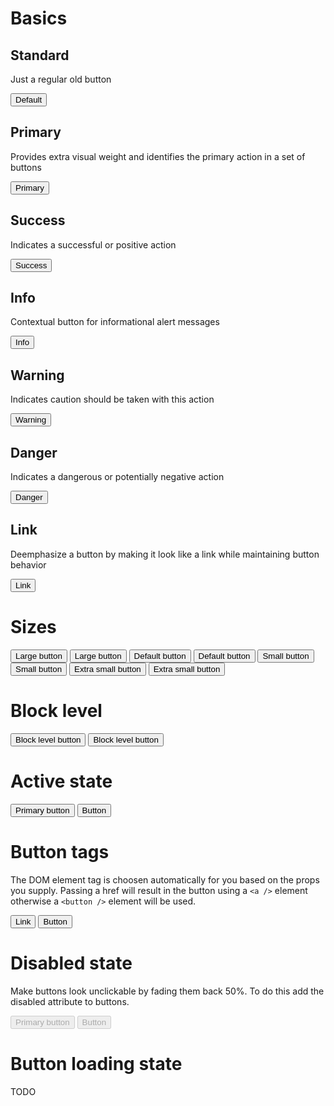 
# Basics

## Standard

Just a regular old button

<Button>Default</Button>

## Primary

Provides extra visual weight and identifies the primary action in a set of buttons

<Button bsStyle="primary">Primary</Button>

## Success

Indicates a successful or positive action

<Button bsStyle="success">Success</Button>

## Info

Contextual button for informational alert messages

<Button bsStyle="info">Info</Button>

## Warning

Indicates caution should be taken with this action

<Button bsStyle="warning">Warning</Button>

## Danger

Indicates a dangerous or potentially negative action

<Button bsStyle="danger">Danger</Button>

## Link

Deemphasize a button by making it look like a link while maintaining button behavior

<Button bsStyle="link">Link</Button>

# Sizes

<ButtonToolbar>
  <Button bsStyle="primary" bsSize="large">
    Large button
  </Button>
  <Button bsSize="large">Large button</Button>
</ButtonToolbar>
<ButtonToolbar>
  <Button bsStyle="primary">Default button</Button>
  <Button>Default button</Button>
</ButtonToolbar>
<ButtonToolbar>
  <Button bsStyle="primary" bsSize="small">
    Small button
  </Button>
  <Button bsSize="small">Small button</Button>
</ButtonToolbar>
<ButtonToolbar>
  <Button bsStyle="primary" bsSize="xsmall">
    Extra small button
  </Button>
  <Button bsSize="xsmall">Extra small button</Button>
</ButtonToolbar>

# Block level

<div className="well" style={{ maxWidth: 400, margin: '0 auto 10px' }}>
  <Button bsStyle="primary" bsSize="large" block>
    Block level button
  </Button>
  <Button bsSize="large" block>
    Block level button
  </Button>
</div>

# Active state

<ButtonToolbar>
  <Button bsStyle="primary" bsSize="large" active>
    Primary button
  </Button>
  <Button bsSize="large" active>
    Button
  </Button>
</ButtonToolbar>

# Button tags

The DOM element tag is choosen automatically for you based on the props you supply. Passing a href will result in the button using a `<a />` element otherwise a `<button />` element will be used.

<ButtonToolbar>
  <Button href="#">Link</Button>
  <Button>Button</Button>
</ButtonToolbar>

# Disabled state

Make buttons look unclickable by fading them back 50%. To do this add the disabled attribute to buttons.

<ButtonToolbar>
  <Button bsStyle="primary" bsSize="large" disabled>
    Primary button
  </Button>
  <Button bsSize="large" disabled>
    Button
  </Button>
</ButtonToolbar>

# Button loading state

TODO
